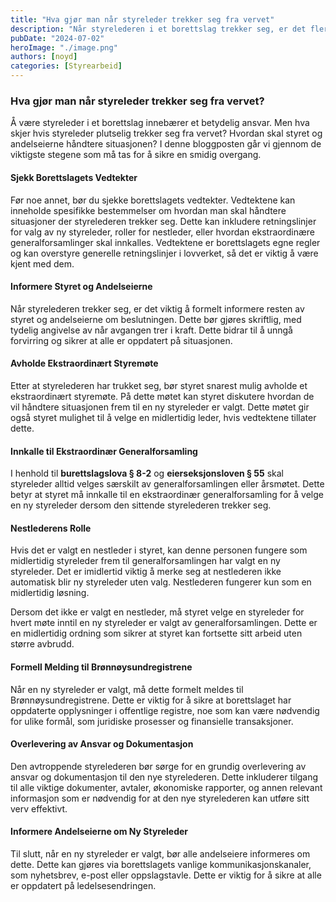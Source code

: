```yaml
---
title: "Hva gjør man når styreleder trekker seg fra vervet"
description: "Når styrelederen i et borettslag trekker seg, er det flere viktige steg som må tas for å sikre en smidig overgang. Denne artikkelen gir en oversikt over hva som bør gjøres, inkludert hvordan man innkaller til ekstraordinær generalforsamling, nestlederens rolle, og viktigheten av å sjekke borettslagets vedtekter. Vi klargjør også forskjellen mellom fremleie og utleie, som er avgjørende for både borettslag og sameier. Les videre for å få en fullstendig guide til hvordan du håndterer denne situasjonen."
pubDate: "2024-07-02"
heroImage: "./image.png"
authors: [noyd]
categories: [Styrearbeid]
---
```


### Hva gjør man når styreleder trekker seg fra vervet?

Å være styreleder i et borettslag innebærer et betydelig ansvar. Men hva skjer hvis styreleder plutselig trekker seg fra vervet? Hvordan skal styret og andelseierne håndtere situasjonen? I denne bloggposten går vi gjennom de viktigste stegene som må tas for å sikre en smidig overgang.

#### Sjekk Borettslagets Vedtekter

Før noe annet, bør du sjekke borettslagets vedtekter. Vedtektene kan inneholde spesifikke bestemmelser om hvordan man skal håndtere situasjoner der styrelederen trekker seg. Dette kan inkludere retningslinjer for valg av ny styreleder, roller for nestleder, eller hvordan ekstraordinære generalforsamlinger skal innkalles. Vedtektene er borettslagets egne regler og kan overstyre generelle retningslinjer i lovverket, så det er viktig å være kjent med dem.

#### Informere Styret og Andelseierne

Når styrelederen trekker seg, er det viktig å formelt informere resten av styret og andelseierne om beslutningen. Dette bør gjøres skriftlig, med tydelig angivelse av når avgangen trer i kraft. Dette bidrar til å unngå forvirring og sikrer at alle er oppdatert på situasjonen.

#### Avholde Ekstraordinært Styremøte

Etter at styrelederen har trukket seg, bør styret snarest mulig avholde et ekstraordinært styremøte. På dette møtet kan styret diskutere hvordan de vil håndtere situasjonen frem til en ny styreleder er valgt. Dette møtet gir også styret mulighet til å velge en midlertidig leder, hvis vedtektene tillater dette.

#### Innkalle til Ekstraordinær Generalforsamling

I henhold til **burettslagslova § 8-2** og **eierseksjonsloven § 55** skal styreleder alltid velges særskilt av generalforsamlingen eller årsmøtet. Dette betyr at styret må innkalle til en ekstraordinær generalforsamling for å velge en ny styreleder dersom den sittende styrelederen trekker seg.

#### Nestlederens Rolle

Hvis det er valgt en nestleder i styret, kan denne personen fungere som midlertidig styreleder frem til generalforsamlingen har valgt en ny styreleder. Det er imidlertid viktig å merke seg at nestlederen ikke automatisk blir ny styreleder uten valg. Nestlederen fungerer kun som en midlertidig løsning.

Dersom det ikke er valgt en nestleder, må styret velge en styreleder for hvert møte inntil en ny styreleder er valgt av generalforsamlingen. Dette er en midlertidig ordning som sikrer at styret kan fortsette sitt arbeid uten større avbrudd.

#### Formell Melding til Brønnøysundregistrene

Når en ny styreleder er valgt, må dette formelt meldes til Brønnøysundregistrene. Dette er viktig for å sikre at borettslaget har oppdaterte opplysninger i offentlige registre, noe som kan være nødvendig for ulike formål, som juridiske prosesser og finansielle transaksjoner.

#### Overlevering av Ansvar og Dokumentasjon

Den avtroppende styrelederen bør sørge for en grundig overlevering av ansvar og dokumentasjon til den nye styrelederen. Dette inkluderer tilgang til alle viktige dokumenter, avtaler, økonomiske rapporter, og annen relevant informasjon som er nødvendig for at den nye styrelederen kan utføre sitt verv effektivt.

#### Informere Andelseierne om Ny Styreleder

Til slutt, når en ny styreleder er valgt, bør alle andelseiere informeres om dette. Dette kan gjøres via borettslagets vanlige kommunikasjonskanaler, som nyhetsbrev, e-post eller oppslagstavle. Dette er viktig for å sikre at alle er oppdatert på ledelsesendringen.
